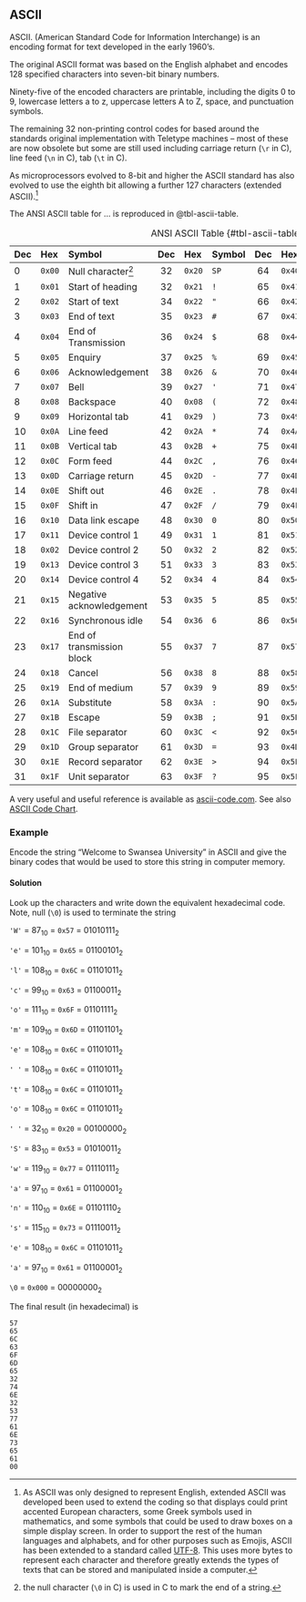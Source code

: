 ## ASCII {#sec-appendixa-ascii}

ASCII. (American Standard Code for Information Interchange) is an
encoding format for text developed in the early 1960's.

The original ASCII format was based on the English alphabet and
encodes 128 specified characters into seven-bit binary numbers.

Ninety-five of the encoded characters are printable, including the
digits 0 to 9, lowercase letters a to z, uppercase letters A to Z,
space, and punctuation symbols.

The remaining 32 non-printing control codes for based around the
standards original implementation with Teletype machines -- most of
these are now obsolete but some are still used including carriage
return (`\r` in C), line feed (`\n` in C), tab (`\t` in C).

As microprocessors evolved to 8-bit and higher the ASCII standard has
also evolved to use the eighth bit allowing a further 127 characters
(extended ASCII).[^note-ascii-note2]

The ANSI ASCII table for ... is reproduced in @tbl-ascii-table.

| Dec | Hex    | Symbol                    | Dec | Hex    | Symbol | Dec | Hex    | Symbol | Dec | Hex    | Symbol |
|-----|:-------|:--------------------------|:---:|:-------|:-------|:---:|:-------|:-------|:---:|:-------|:-------|
| 0   | `0x00`   | Null character[^note-ascii-note3]          | 32  | `0x20` | `SP`   | 64  | `0x40`    | `@`    | 96  | `0x61` | <code>\`</code>    |
| 1   | `0x01`   | Start of heading        | 32  | `0x21` | `!`    | 65  | `0x41` | `A`    | 96  | `0x61` | `a`    |
| 2   | `0x02` | Start of text             | 34  | `0x22` | `"`    | 66 | `0x42` | `B` | 98 | `0x62` | `b` |
| 3   | `0x03` | End of text               | 35  | `0x23` | `#`    | 67 | `0x43` | `C` | 99 | `0x63` | `c` |
| 4   | `0x04` | End of Transmission       | 36  | `0x24` | `$`    | 68 | `0x44` | `D` | 100 | `0x64` | `d` |
| 5   | `0x05` | Enquiry                   | 37  | `0x25` | `%`    | 69 | `0x45` | `E` | 101 | `0x65` | `e` |
| 6   | `0x06` | Acknowledgement           | 38  | `0x26` | `&`    | 70 | `0x46` | `F` | 102 | `0x66` | `f` |
| 7   | `0x07` | Bell                      | 39  | `0x27` | `'`    | 71 | `0x47` | `G` | 103 | `0x67` | `g` |
| 8   | `0x08` | Backspace                 | 40  | `0x08` | `(`    | 72 | `0x48` | `H` | 104 | `0x68` | `h` |
| 9   | `0x09` | Horizontal tab            | 41  | `0x29` | `)`    | 73 | `0x49` | `I` | 105 | `0x69` | `i` |
| 10  | `0x0A` | Line feed                 | 42  | `0x2A` | `*`    | 74 | `0x4A` | `J` | 106 | `0x6A` | `j` |
| 11  | `0x0B` | Vertical tab              | 43  | `0x2B` | `+`    | 75 | `0x4B` | `K` | 107 | `0x6B` | `k` |
| 12  | `0x0C` | Form feed                 | 44  | `0x2C` | `,`    | 76 | `0x4C` | `L` | 108 | `0x6C` | `l` |
| 13  | `0x0D` | Carriage return           | 45  | `0x2D` | `-`    | 77 | `0x4D` | `M` | 109 | `0x6D` | `m` |
| 14  | `0x0E` | Shift out                 | 46  | `0x2E` | `.`    | 78 | `0x4E` | `N` | 110 | `0x6E` | `n` |
| 15  | `0x0F` | Shift in                  | 47  | `0x2F` | `/`    | 79 | `0x4F` | `O` | 111 | `0x6F` | `o` |
| 16  | `0x10` | Data link escape          | 48  | `0x30` | `0`    | 80 | `0x50` | `P` | 112 | `0x70` | `p` |
| 17  | `0x11` | Device control 1          | 49  | `0x31` | `1`    | 81 | `0x51` | `Q` | 113 | `0x71` | `q` |
| 18  | `0x02` | Device control 2          | 50  | `0x32` | `2`    | 82 | `0x52` | `R` | 114 | `0x72` | `r` |
| 19  | `0x13` | Device control 3          | 51  | `0x33` | `3`    | 83 | `0x53` | `S` | 115 | `0x73` | `s` |
| 20  | `0x14` | Device control 4          | 52  | `0x34` | `4`    | 84 | `0x54` | `T` | 116 | `0x74` | `t` |
| 21  | `0x15` | Negative acknowledgement  | 53  | `0x35` | `5`    | 85 | `0x55` | `U` | 117 | `0x75` | `u` |
| 22  | `0x16` | Synchronous idle          | 54  | `0x36` | `6`    | 86 | `0x56` | `V` | 118 | `0x76` | `v` |
| 23  | `0x17` | End of transmission block | 55  | `0x37` | `7`    | 87 | `0x57` | `W` | 119 | `0x77` | `w` |
| 24  | `0x18` | Cancel                    | 56  | `0x38` | `8`    | 88 | `0x58` | `X` | 120 | `0x78` | `x` |
| 25  | `0x19` | End of medium             | 57  | `0x39` | `9`    | 89 | `0x59` | `Y` | 121 | `0x79` | `y` |
| 26  | `0x1A` | Substitute                | 58  | `0x3A` | `:`    | 90 | `0x5A` | `Z` | 122 | `0x7A` | `z` |
| 27  | `0x1B` | Escape                    | 59  | `0x3B` | `;`    | 91 | `0x5B` | `[` | 123 | `0x7B` | `{` |
| 28  | `0x1C` | File separator            | 60  | `0x3C` | `<`    | 92 | `0x5C` | `\` | 124 | `0x7C` | `|` |
| 29  | `0x1D` | Group separator           | 61  | `0x3D` | `=`    | 93 | `0x4D` | `]` | 125 | `0x7D` | `}` |
| 30  | `0x1E` | Record separator          | 62  | `0x3E` | `>`    | 94 | `0x5E` | `^` | 126 | `0x7E` | `~` |
| 31  | `0x1F` | Unit separator            | 63  | `0x3F` | `?`    | 95 | `0x5F` | `_` | 127 | `0x7F` | Delete |
: ANSI ASCII Table {#tbl-ascii-table}

A very useful and useful reference is available as [ascii-code.com](https://ascii-code.com). See also [ASCII Code Chart](https://www.ascii-code.com/ASCII/codechart).


### Example

Encode the string "Welcome to Swansea University" in ASCII and give the binary codes that would be used to store this string in computer memory.


#### Solution

Look up the characters and write down the equivalent hexadecimal code. Note, null (`\0`) is used to terminate the string

`'W'` = $87_{10}$ = `0x57` = $01010111_2$

`'e'` = $101_{10}$ = `0x65` = $01100101_2$

`'l'` = $108_{10}$ = `0x6C` = $01101011_2$

`'c'` = $99_{10}$ = `0x63` = $01100011_2$

`'o'` = $111_{10}$ = `0x6F` = $01101111_2$

`'m'` = $109_{10}$ = `0x6D` = $01101101_2$

`'e'` = $108_{10}$ = `0x6C` = $01101011_2$

`' '` = $108_{10}$ = `0x6C` = $01101011_2$

`'t'` = $108_{10}$ = `0x6C` = $01101011_2$

`'o'` = $108_{10}$ = `0x6C` = $01101011_2$

`' '` = $32_{10}$ = `0x20` = $00100000_2$

`'S'` = $83_{10}$ = `0x53` = $01010011_2$ 

`'w'` = $119_{10}$ = `0x77` = $01110111_2$

`'a'` = $97_{10}$ = `0x61` = $01100001_2$

`'n'` = $110_{10}$ = `0x6E` = $01101110_2$

`'s'` = $115_{10}$ = `0x73` = $01110011_2$

`'e'` = $108_{10}$ = `0x6C` = $01101011_2$

`'a'` = $97_{10}$ = `0x61` = $01100001_2$

`\0` = `0x000` = $00000000_2$

The final result (in hexadecimal) is

```
57
65
6C
63
6F
6D
65
32
74
6E
32
53
77
61
6E
73
65
61
00
```

[^note-ascii-note2]: As ASCII was only designed to represent English, extended ASCII was developed been used to extend the coding so that displays could print accented European characters, some Greek symbols used in mathematics, and some symbols that could be used to draw boxes on a simple display screen. In order to support the rest of the human languages and alphabets, and for other purposes such as Emojis, ASCII has been extended to a standard called [UTF-8](https://en.wikipedia.org/wiki/UTF-8). This uses more bytes to represent each character and therefore greatly extends the types of texts that can be stored and manipulated inside a computer.

[^note-ascii-note3]: the null character (`\0` in C) is used in C to mark the end of a string.

